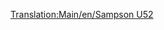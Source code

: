 [[Translation:Main/en/Sampson U52]]
{{Template:Aeronaves/Es
|Nombre=Sampson U52
|Imagen=[[File:en/JunkersJU52.png|Sampson U52]]
|Precio=57.420 € (28.710 £)
|Velocidad=473 km/h (296 mph)
|Coste-anual=4.780 € (2,390 £)
|Diseño=1928
|Duración=20
|Capacidad=25 pasajeros y 4 sacos de correo
|
|Descripción= El Sampson U52 es el primer avión disponible en el juego, es relativamente pequeño y su funcionamiento muy costoso.
|Vida-real=[http://www.wikipedia.org/wiki/es:Junkers Ju 52 Junkers Ju 52]
}}